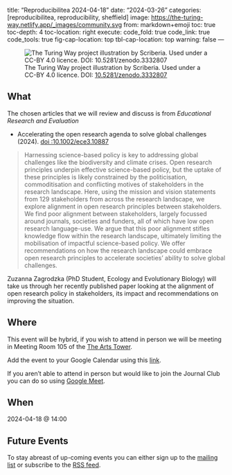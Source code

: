 title: "Reproducibilitea 2024-04-18"
date: "2024-03-26"
categories: [reproducibilitea, reproducibility, sheffield]
image: <https://the-turing-way.netlify.app/_images/community.svg>
from: markdown+emoji
toc: true
toc-depth: 4
toc-location: right
execute:
  code_fold: true
  code_link: true
  code_tools: true
  fig-cap-location: top
  tbl-cap-location: top
  warning: false
---

![The Turing Way project illustration by Scriberia. Used under a CC-BY 4.0 licence. DOI: [10.5281/zenodo.3332807](https://doi.org/10.5281/zenodo.3332807)](https://the-turing-way.netlify.app/_images/community.svg)

## What

The chosen articles that we will review and discuss is from _Educational Research and Evaluation_

+ Accelerating the open research agenda to solve global challenges (2024). [doi
  :10.1002/ece3.10887](https://doi.org/10.1002/ece3.10887)

> Harnessing science-based policy is key to addressing global challenges like the biodiversity and climate crises. Open
> research principles underpin effective science-based policy, but the uptake of these principles is likely constrained
> by the politicisation, commoditisation and conflicting motives of stakeholders in the research landscape. Here, using
> the mission and vision statements from 129 stakeholders from across the research landscape, we explore alignment in
> open research principles between stakeholders. We find poor alignment between stakeholders, largely focussed around
> journals, societies and funders, all of which have low open research language-use. We argue that this poor alignment
> stifles knowledge flow within the research landscape, ultimately limiting the mobilisation of impactful science-based
> policy. We offer recommendations on how the research landscape could embrace open research principles to accelerate
> societies' ability to solve global challenges.

Zuzanna Zagrodzka (PhD Student, Ecology and Evolutionary Biology) will take us through her recently published paper
looking at the alignment of open research policy in stakeholders, its impact and recommendations on improving the situation.

## Where

This event will be hybrid, if you wish to attend in person we will be meeting in Meeting Room 105 of the
[The Arts Tower](https://www.openstreetmap.org/#map=19/53.38271/-1.48729).

Add the event to your Google Calendar using this
[link](https://calendar.google.com/calendar/event?action=TEMPLATE&tmeid=NzF1ODc4M3RlOWJxcmh2Z2xqM2I4bjRzcmYgbi5zaGVwaGFyZEBzaGVmZmllbGQuYWMudWs&tmsrc=n.shephard%40sheffield.ac.uk).

If you aren't able to attend in person but would like to join the Journal Club you can do so using [Google
Meet](meet.google.com/gjh-deen-hnk).

## When

2024-04-18 @ 14:00

## Future Events

To stay abreast of up-coming events you can either sign up to the [mailing
list](https://groups.google.com/a/sheffield.ac.uk/g/reproducibilitea) or subscribe to the [RSS
feed](https://reproducibilitea-sheffield.github.io/index.xml).
